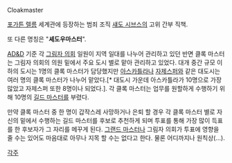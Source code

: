 Cloakmaster

[[포가튼 렐름]] 세계관에 등장하는 범죄 조직 [[섀도 시브스]]의 고위 간부 직책. 

또 다른 명칭은 "'''셰도우마스터'''".

[[AD&D]] 기준 각 [[그림자 의회]] 일원이 지역 일대를 나누어 관리하고 있던 반면 클록 마스터는 그림자 의회의 의원 밑에서 주요 도시 별로 맡아 관리하고 있었다. 대개 중간 규모 이하의 도시는 1명의 클록 마스터가 담당했지만 [[아스카틀라]]나 [[자제스퍼]]와 같은 대도시는 여러 명의 클록 마스터가 나누어 맡았다.[* 대도시 가운데 아스카틀라가 10명으로 가장 많았고 자제스퍼 또한 8명이나 되었다.]. 각 클록 마스터는 업무를 원할하게 수행하기 위해 10명의 [[길드 마스터]]를 부렸다.

만약 클록 마스터 중 한 명이 갑작스레 사망하거나 은퇴 할 경우 각 클록 마스터 별로 자신의 밑에서 수행하는 길드 마스터를 후보로 추천하게 되며 투표를 통해 가장 많이 득표를 한 후보자가 그 자리를 메꾸게 된다. [[그랜드 마스터]]나 그림자 의회가 투표에 영향을 줄 수는 있어도 마음대로 아무나 지목 할 수는 없다고 한다. 물론 어디까지나 원칙상(...).

[[각주]]
